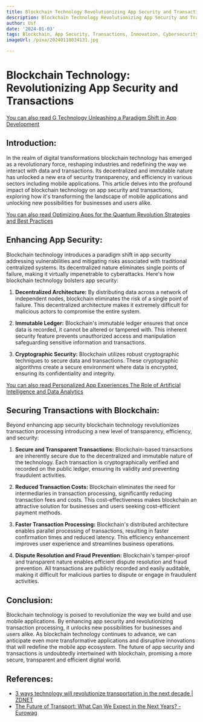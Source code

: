 ```yaml
---
title: Blockchain Technology Revolutionizing App Security and Transactions
description: Blockchain Technology Revolutionizing App Security and Transactions
author: Usf
date: '2024-01-03'
tags: Blockchain, App Security, Transactions, Innovation, Cybersecurity, Decentralization
imageUrl: /pixa/20240118034131.jpg

---
```

#  Blockchain Technology: Revolutionizing  App Security and Transactions

[You can also read G Technology Unleashing a Paradigm Shift in App Development](G%20Technology%20Unleashing%20a%20Paradigm%20Shift%20in%20App%20Development)


##  Introduction:

In the realm of digital  transformations blockchain technology has emerged as a revolutionary force,  reshaping industries and redefining the  way  we  interact with data and transactions. Its decentralized and immutable nature has  unlocked a new era of security transparency, and efficiency in various sectors including mobile applications. This article delves into the profound impact of blockchain technology on app security and transactions, exploring how it's  transforming the  landscape of  mobile applications and unlocking new possibilities  for businesses and  users alike.

[You can also read Optimizing Apps for the Quantum Revolution Strategies and Best Practices](Optimizing%20Apps%20for%20the%20Quantum%20Revolution%20Strategies%20and%20Best%20Practices)


## Enhancing App Security:

Blockchain technology  introduces a paradigm  shift in app security addressing vulnerabilities and mitigating risks associated with traditional centralized systems. Its decentralized nature eliminates  single  points of failure, making it virtually  impenetrable to cyberattacks. Here's how blockchain technology bolsters app security:

1. **Decentralized Architecture:** By distributing data across a network of  independent nodes, blockchain eliminates the risk of a single point of failure. This  decentralized architecture makes it extremely difficult for malicious actors to compromise the entire system.

2. **Immutable Ledger:** Blockchain's immutable ledger ensures that once data is recorded, it cannot be altered or tampered with. This inherent security feature prevents unauthorized access and manipulation safeguarding sensitive information and transactions.

3. **Cryptographic Security:** Blockchain utilizes robust  cryptographic techniques to secure data and transactions. These cryptographic algorithms create  a secure environment where data is encrypted, ensuring its confidentiality and integrity.

[You can  also read Personalized App Experiences The Role  of Artificial Intelligence  and Data Analytics](Personalized%20App%20Experiences%20The%20Role%20of%20Artificial%20Intelligence%20and%20Data%20Analytics)


## Securing Transactions with  Blockchain:

Beyond enhancing  app security blockchain technology revolutionizes transaction processing introducing a new level of  transparency, efficiency, and security:

1. **Secure and Transparent  Transactions:** Blockchain-based transactions are inherently secure due to the decentralized and immutable nature of the technology.  Each transaction  is cryptographically verified and recorded  on the public ledger, ensuring its validity and preventing fraudulent  activities.

2. **Reduced Transaction Costs:** Blockchain eliminates the need for intermediaries in transaction processing, significantly reducing transaction fees and  costs. This cost-effectiveness makes blockchain an  attractive solution for businesses and users seeking cost-efficient payment methods.

3. **Faster Transaction Processing:** Blockchain's distributed architecture enables parallel processing of transactions, resulting in faster confirmation times and reduced latency. This  efficiency enhancement  improves user experience and streamlines business operations.

4. **Dispute Resolution and Fraud Prevention:**  Blockchain's tamper-proof and transparent nature  enables efficient dispute resolution and fraud prevention. All transactions are publicly recorded and easily auditable, making it difficult  for malicious parties to dispute or engage in fraudulent activities.

## Conclusion:

Blockchain technology is poised to  revolutionize the way we build and use mobile applications. By enhancing app security and revolutionizing transaction processing, it unlocks new possibilities for businesses and users alike. As blockchain technology continues  to advance, we can anticipate even more transformative  applications and disruptive innovations  that will  redefine the  mobile app ecosystem. The future of app security and transactions is undoubtedly intertwined with  blockchain,  promising a more secure, transparent and efficient digital world.

## References:
- [3 ways technology will revolutionize transportation in the next decade | ZDNET](https://www.zdnet.com/article/3-ways-technology-will-revolutionize-transportation-in-the-next-decade/)
- [The Future of Transport: What Can We Expect in the Next Years? - Eurowag](https://www.eurowag.com/blog/the-future-of-transport-what-can-we-expect-in-the-next-years)
